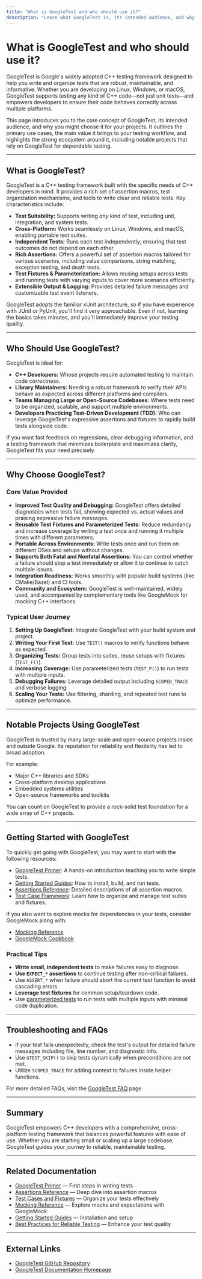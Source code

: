 ```yaml
---
title: "What is GoogleTest and who should use it?"
description: "Learn what GoogleTest is, its intended audience, and why you might choose this C++ testing framework for your projects. Understand its main use cases, the core value it provides, and notable projects that rely on it for robust testing."
---
```


# What is GoogleTest and who should use it?

GoogleTest is Google's widely adopted C++ testing framework designed to help you write and organize tests that are robust, maintainable, and informative. Whether you are developing on Linux, Windows, or macOS, GoogleTest supports testing any kind of C++ code—not just unit tests—and empowers developers to ensure their code behaves correctly across multiple platforms.

This page introduces you to the core concept of GoogleTest, its intended audience, and why you might choose it for your projects. It outlines the primary use cases, the main value it brings to your testing workflow, and highlights the strong ecosystem around it, including notable projects that rely on GoogleTest for dependable testing.

---

## What is GoogleTest?

GoogleTest is a C++ testing framework built with the specific needs of C++ developers in mind. It provides a rich set of assertion macros, test organization mechanisms, and tools to write clear and reliable tests. Key characteristics include:

- **Test Suitability:** Supports writing *any* kind of test, including unit, integration, and system tests.
- **Cross-Platform:** Works seamlessly on Linux, Windows, and macOS, enabling portable test suites.
- **Independent Tests:** Runs each test independently, ensuring that test outcomes do not depend on each other.
- **Rich Assertions:** Offers a powerful set of assertion macros tailored for various scenarios, including value comparisons, string matching, exception testing, and death tests.
- **Test Fixtures & Parameterization:** Allows reusing setups across tests and running tests with varying inputs to cover more scenarios efficiently.
- **Extensible Output & Logging:** Provides detailed failure messages and customizable test event listeners.

GoogleTest adopts the familiar xUnit architecture, so if you have experience with JUnit or PyUnit, you'll find it very approachable. Even if not, learning the basics takes minutes, and you'll immediately improve your testing quality.

---

## Who Should Use GoogleTest?

GoogleTest is ideal for:

- **C++ Developers:** Whose projects require automated testing to maintain code correctness.
- **Library Maintainers:** Needing a robust framework to verify their APIs behave as expected across different platforms and compilers.
- **Teams Managing Large or Open-Source Codebases:** Where tests need to be organized, scalable, and support multiple environments.
- **Developers Practicing Test-Driven Development (TDD):** Who can leverage GoogleTest's expressive assertions and fixtures to rapidly build tests alongside code.

If you want fast feedback on regressions, clear debugging information, and a testing framework that minimizes boilerplate and maximizes clarity, GoogleTest fits your need precisely.

---

## Why Choose GoogleTest?

### Core Value Provided

- **Improved Test Quality and Debugging:** GoogleTest offers detailed diagnostics when tests fail, showing expected vs. actual values and praising expressive failure messages.
- **Reusable Test Fixtures and Parameterized Tests:** Reduce redundancy and increase coverage by writing a test once and running it multiple times with different parameters.
- **Portable Across Environments:** Write tests once and run them on different OSes and setups without changes.
- **Supports Both Fatal and Nonfatal Assertions:** You can control whether a failure should stop a test immediately or allow it to continue to catch multiple issues.
- **Integration Readiness:** Works smoothly with popular build systems (like CMake/Bazel) and CI tools.
- **Community and Ecosystem:** GoogleTest is well-maintained, widely used, and accompanied by complementary tools like GoogleMock for mocking C++ interfaces.

### Typical User Journey

1. **Setting Up GoogleTest:** Integrate GoogleTest with your build system and project.
2. **Writing Your First Test:** Use `TEST()` macros to verify functions behave as expected.
3. **Organizing Tests:** Group tests into suites, reuse setups with fixtures (`TEST_F()`).
4. **Increasing Coverage:** Use parameterized tests (`TEST_P()`) to run tests with multiple inputs.
5. **Debugging Failures:** Leverage detailed output including `SCOPED_TRACE` and verbose logging.
6. **Scaling Your Tests:** Use filtering, sharding, and repeated test runs to optimize performance.

---

## Notable Projects Using GoogleTest

GoogleTest is trusted by many large-scale and open-source projects inside and outside Google. Its reputation for reliability and flexibility has led to broad adoption.

For example:

- Major C++ libraries and SDKs
- Cross-platform desktop applications
- Embedded systems utilities
- Open-source frameworks and toolkits

You can count on GoogleTest to provide a rock-solid test foundation for a wide array of C++ projects.

---

## Getting Started with GoogleTest

To quickly get going with GoogleTest, you may want to start with the following resources:

- [GoogleTest Primer](primer.md): A hands-on introduction teaching you to write simple tests.
- [Getting Started Guides](guides/getting-started/setup-installation): How to install, build, and run tests.
- [Assertions Reference](reference/assertions.md): Detailed descriptions of all assertion macros.
- [Test Case Framework](api-reference/core-testing-api/test-case-framework.md): Learn how to organize and manage test suites and fixtures.

If you also want to explore mocks for dependencies in your tests, consider GoogleMock along with:
- [Mocking Reference](docs/reference/mocking.md)
- [GoogleMock Cookbook](gmock_cook_book.md)

### Practical Tips

- **Write small, independent tests** to make failures easy to diagnose.
- **Use `EXPECT_*` assertions** to continue testing after non-critical failures.
- Use `ASSERT_*` when failure should abort the current test function to avoid cascading errors.
- **Leverage test fixtures** for common setup/teardown code.
- Use [parameterized tests](advanced.md#value-parameterized-tests) to run tests with multiple inputs with minimal code duplication.

---

## Troubleshooting and FAQs

- If your test fails unexpectedly, check the test's output for detailed failure messages including file, line number, and diagnostic info.
- Use `GTEST_SKIP()` to skip tests dynamically when preconditions are not met.
- Utilize `SCOPED_TRACE` for adding context to failures inside helper functions.

For more detailed FAQs, visit the [GoogleTest FAQ](faq.md) page.

---

## Summary

GoogleTest empowers C++ developers with a comprehensive, cross-platform testing framework that balances powerful features with ease of use. Whether you are starting small or scaling up a large codebase, GoogleTest guides your journey to reliable, maintainable testing.

---

## Related Documentation

- [GoogleTest Primer](primer.md) — First steps in writing tests
- [Assertions Reference](reference/assertions.md) — Deep dive into assertion macros
- [Test Cases and Fixtures](api-reference/core-testing-api/test-case-framework.md) — Organize your tests effectively
- [Mocking Reference](docs/reference/mocking.md) — Explore mocks and expectations with GoogleMock
- [Getting Started Guides](guides/getting-started/setup-installation.md) — Installation and setup
- [Best Practices for Reliable Testing](guides/best-practices/reliability-scalability.mdx) — Enhance your test quality

---

## External Links

- [GoogleTest GitHub Repository](https://github.com/google/googletest/)
- [GoogleTest Documentation Homepage](https://google.github.io/googletest/)